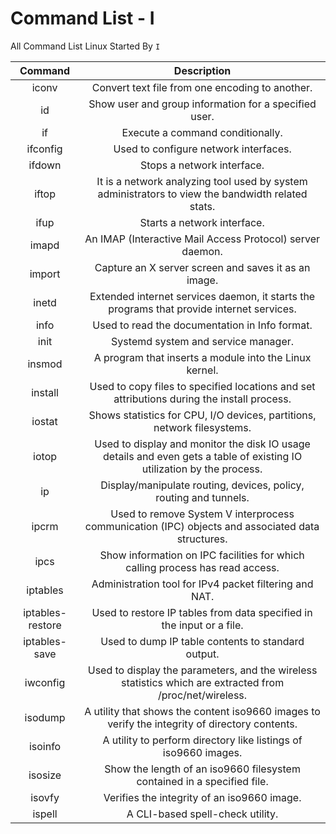 # Command List - I

All Command List Linux Started By `I`

|     Command      |                                                      Description                                                       |
| :--------------: | :--------------------------------------------------------------------------------------------------------------------: |
|      iconv       |                                    Convert text file from one encoding to another.                                     |
|        id        |                                 Show user and group information for a specified user.                                  |
|        if        |                                            Execute a command conditionally.                                            |
|     ifconfig     |                                         Used to configure network interfaces.                                          |
|      ifdown      |                                               Stops a network interface.                                               |
|      iftop       |           It is a network analyzing tool used by system administrators to view the bandwidth related stats.            |
|       ifup       |                                              Starts a network interface.                                               |
|      imapd       |                               An IMAP (Interactive Mail Access Protocol) server daemon.                                |
|      import      |                                  Capture an X server screen and saves it as an image.                                  |
|      inetd       |               Extended internet services daemon, it starts the programs that provide internet services.                |
|       info       |                                     Used to read the documentation in Info format.                                     |
|       init       |                                          Systemd system and service manager.                                           |
|      insmod      |                                 A program that inserts a module into the Linux kernel.                                 |
|     install      |               Used to copy files to specified locations and set attributions during the install process.               |
|      iostat      |                        Shows statistics for CPU, I/O devices, partitions, network filesystems.                         |
|      iotop       | Used to display and monitor the disk IO usage details and even gets a table of existing IO utilization by the process. |
|        ip        |                           Display/manipulate routing, devices, policy, routing and tunnels.                            |
|      ipcrm       |            Used to remove System V interprocess communication (IPC) objects and associated data structures.            |
|       ipcs       |                     Show information on IPC facilities for which calling process has read access.                      |
|     iptables     |                                 Administration tool for IPv4 packet filtering and NAT.                                 |
| iptables-restore |                         Used to restore IP tables from data specified in the input or a file.                          |
|  iptables-save   |                                   Used to dump IP table contents to standard output.                                   |
|     iwconfig     |        Used to display the parameters, and the wireless statistics which are extracted from /proc/net/wireless.        |
|     isodump      |             A utility that shows the content iso9660 images to verify the integrity of directory contents.             |
|     isoinfo      |                            A utility to perform directory like listings of iso9660 images.                             |
|     isosize      |                        Show the length of an iso9660 filesystem contained in a specified file.                         |
|      isovfy      |                                      Verifies the integrity of an iso9660 image.                                       |
|      ispell      |                                            A CLI-based spell-check utility.                                            |
